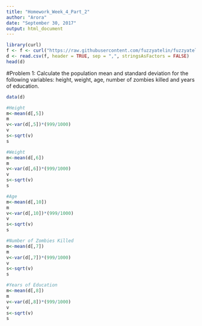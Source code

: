 ```yaml
---
title: "Homework_Week_4_Part_2"
author: "Arora"
date: "September 30, 2017"
output: html_document
---
```


```r
library(curl)
f <- f <- curl("https://raw.githubusercontent.com/fuzzyatelin/fuzzyatelin.github.io/master/AN597_Fall17/zombies.csv")
d <- read.csv(f, header = TRUE, sep = ",", stringsAsFactors = FALSE)
head(d)
```
#Problem 1: Calculate the population mean and standard deviation for the following variables: height, weight, age, number of zombies killed and years of education. 

```r
data(d)

#Height
m<-mean(d[,5])
m
v<-var(d[,5])*(999/1000)
v
s<-sqrt(v)
s

#Weight
m<-mean(d[,6])
m
v<-var(d[,6])*(999/1000)
v
s<-sqrt(v)
s

#Age
m<-mean(d[,10])
m
v<-var(d[,10])*(999/1000)
v
s<-sqrt(v)
s

#Number of Zombies Killed
m<-mean(d[,7])
m
v<-var(d[,7])*(999/1000)
v
s<-sqrt(v)
s

#Years of Education
m<-mean(d[,8])
m
v<-var(d[,8])*(999/1000)
v
s<-sqrt(v)
s
```